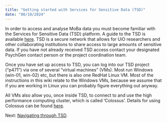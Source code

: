 ```yaml
---
title: "Getting started with Services for Sensitive Data (TSD)"
date: "08/10/2024"
---
```


In order to access and analyse MoBa data you must become familiar with the Services for Sensitive Data (TSD) platform. A guide to the TSD is available [here](https://www.uio.no/english/services/it/research/sensitive-data/help/). TSD is a secure network that allows for UiO researchers and other collaborating institutions to share access to large amounts of sensitive data. If you have not already received TSD access contact your designated PsychGen contact person or the project coordination team.

Once you have set up access to TSD, you can log into our TSD project ("p471") via one of several "virtual machines" (VMs). Most run Windows (win-01, win-02) etc, but there is also one RedHat Linux VM. Most of the instructions in this wiki relate to the Windows VMs, because we assume that if you are working in Linux you can probably figure everything out anyway. 

All VMs also allow you, once inside TSD, to connect to and use the high performance computing cluster, which is called ‘Colossus’. Details for using Colossus can be found [here](tsd_3).

Next: [Navigating through TSD](tsd_2).


